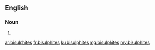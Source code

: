 ==English==

===Noun===
{{head|en}}

# {{plural of|bisulphite}}

[[ar:bisulphites]]
[[fr:bisulphites]]
[[ku:bisulphites]]
[[mg:bisulphites]]
[[my:bisulphites]]